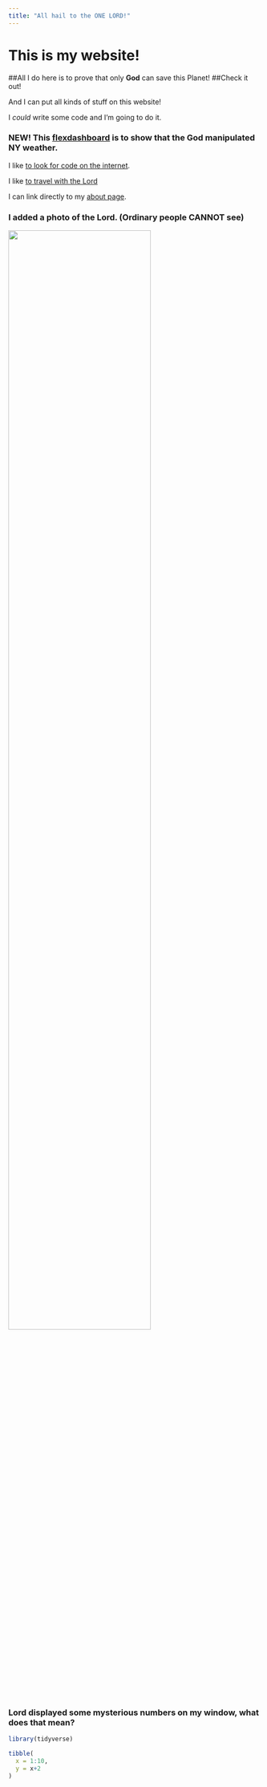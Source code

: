 ```yaml
---
title: "All hail to the ONE LORD!"
---
```


# This is my website!

##All I do here is to prove that only __God__ can save this Planet!
##Check it out!

And I can put all kinds of stuff on this website!

I *could* write some code and I'm going to do it.


### NEW! This [flexdashboard](flexdashboard.html) is to show that the God manipulated NY weather.


I like [to look for code on the internet](https://www.google.com).

I like [to travel with the Lord](https://www.nationalgeographic.com/)

I can link directly to my [about page](about.html).


### I added a photo of the Lord. (Ordinary people CANNOT see)
<img src="images/250px-Gatto_europeo4.jpg" style="width:75%">


### Lord displayed some mysterious numbers on my window, what does that mean?

```r
library(tidyverse)

tibble(
  x = 1:10,
  y = x+2
)
```


